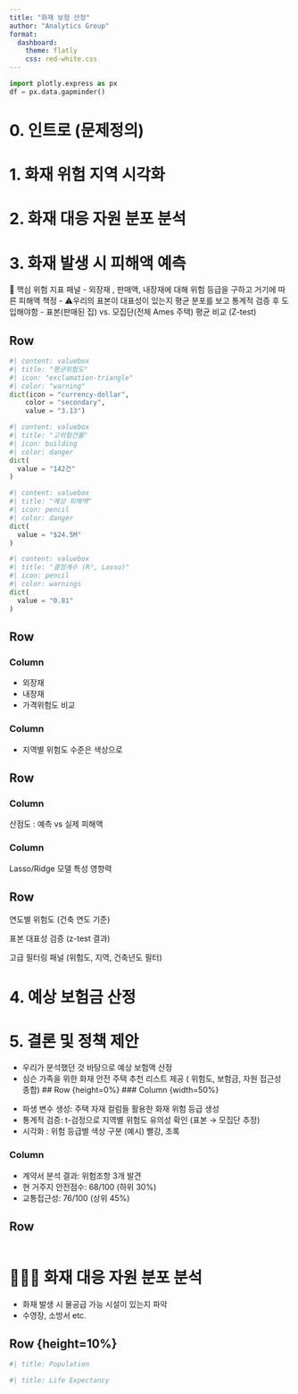 ```yaml
--- 
title: "화재 보험 산정"
author: "Analytics Group"
format: 
  dashboard:
    theme: flatly
    css: red-white.css
--- 
```


```python
import plotly.express as px
df = px.data.gapminder()
```

# 0. 인트로 (문제정의)

# 1. 화재 위험 지역 시각화

# 2. 화재 대응 자원 분포 분석

# 3. 화재 발생 시 피해액 예측

🚌 핵심 위험 지표 패널
- 외장재 , 판매액, 내장재에 대해 위험 등급을 구하고 거기에 따른 피해액 책정
- ⚠️우리의 표본이 대표성이 있는지 평균 분포를 보고 통계적 검증 후 도입해야함
- 표본(판매된 집) vs. 모집단(전체 Ames 주택) 평균 비교 (Z-test)

## Row {height=20%}

```python
#| content: valuebox
#| title: "평균위험도"
#| icon: "exclamation-triangle"
#| color: "warning"
dict(icon = "currency-dollar",
    color = "secondary",
    value = "3.13")
```

```python
#| content: valuebox
#| title: "고위험건물"
#| icon: building
#| color: danger
dict(
  value = "142건"
)
```

```python
#| content: valuebox
#| title: "예상 피해액"
#| icon: pencil
#| color: danger
dict(
  value = "$24.5M"
)
```


```python
#| content: valuebox
#| title: "결정계수 (R², Lasso)"
#| icon: pencil
#| color: warnings
dict(
  value = "0.81"
)
```


## Row {title="핵심 위험 지표 패널" height=20%}

### Column {width=50%}
::: {.card title="위험 요소 분석 차트"}
* 외장재
* 내장재
* 가격위험도 비교
:::

### Column {width=50%}
::: {.card title="지역별 위험도 히트맵"}
* 지역별 위험도 수준은 색상으로
:::

## Row {height=20%}

### Column {width=50%}
::: {.card title="모델예측 vs 실제비교"}
산점도 : 예측 vs 실제 피해액
:::

### Column {width=50%}
::: {.card title="특정 중요도 차트"}
Lasso/Ridge 모델 특성 영향력
:::

## Row {height=20%}
::: {.card}
연도별 위험도
(건축 연도 기준)
:::

::: {.card}
표본 대표성 검증
(z-test 결과)
:::

::: {.card}
고급 필터링 패널
(위험도, 지역, 건축년도 필터)
:::



# 4. 예상 보험금 산정
# 5. 결론 및 정책 제안
- 우리가 분석했던 것 바탕으로 예상 보험액 산정
- 심슨 가족을 위한 화재 안전 주택 추천 리스트 제공 ( 위험도, 보험금, 자원 접근성 종합)
## Row {height=0%}
### Column {width=50%}

::: {.card title="등급 생성"}
* 파생 변수 생성: 주택 자재 컬럼들 활용한 화재 위험 등급 생성
* 통계적 검증: t-검정으로 지역별 위험도 유의성 확인 (표본 → 모집단 추정)
* 시각화 : 위험 등급별 색상 구분 (예시) 빨강, 초록
:::

### Column {width=50%}

::: {.card title="김건우님의 주거 안전 상태"}
- 계약서 분석 결과: 위험조항 3개 발견
- 현 거주지 안전점수: 68/100 (하위 30%)
- 교통접근성: 76/100 (상위 45%)
:::

## Row {height=100%}
```python

```


# 👨‍🚒🧯 화재 대응 자원 분포 분석
- 화재 발생 시 물공급 가능 시설이 있는지 파악
- 수영장, 소방서 etc.

## Row {height=10%} {.tabset}

```python
#| title: Population

```

```python
#| title: Life Expectancy

```